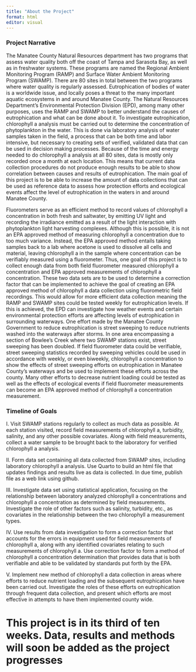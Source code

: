 ---
title: "About the Project"
format: html
editor: visual
---

### Project Narrative

The Manatee County Natural Resources department has two programs that assess water quality both off the coast of Tampa and Sarasota Bay, as well as in freshwater systems. These programs are named the Regional Ambient Monitoring Program (RAMP) and Surface Water Ambient Monitoring Program (SWAMP). There are 80 sites in total between the two programs where water quality is regularly assessed. Eutrophication of bodies of water is a worldwide issue, and locally poses a threat to the many important aquatic ecosystems in and around Manatee County. The Natural Resources Department’s Environmental Protection Division (EPD), among many other purposes, uses the RAMP and SWAMP to better understand the causes of eutrophication and what can be done about it. To investigate eutrophication, chlorophyll a analysis must be carried out to determine the concentration of phytoplankton in the water. This is done via laboratory analysis of water samples taken in the field, a process that can be both time and labor intensive, but necessary to creating sets of verified, validated data that can be used in decision making processes. Because of the time and energy needed to do chlorophyll a analysis at all 80 sites, data is mostly only recorded once a month at each location. This means that current data collection procedures do not produce enough results to be able to show correlation between causes and results of eutrophication. The main goal of this project is to be able to increase the amount of data collections that can be used as reference data to assess how protection efforts and ecological events affect the level of eutrophication in the waters in and around Manatee County.

Fluorometers serve as an efficient method to record values of chlorophyll a concentration in both fresh and saltwater, by emitting UV light and recording the irradiance emitted as a result of the light interaction with phytoplankton light harvesting complexes. Although this is possible, it is not an EPA approved method of measuring chlorophyll a concentration due to too much variance. Instead, the EPA approved method entails taking samples back to a lab where acetone is used to dissolve all cells and material, leaving chlorophyll a in the sample where concentration can be verifiably measured using a fluorometer. Thus, one goal of this project is to collect enough data from both field fluorometer measured chlorophyll a concentration and EPA approved measurements of chlorophyll a concentration. These two data sets are to be used to determine a correction factor that can be implemented to achieve the goal of creating an EPA approved method of chlorophyll a data collection using fluorometric field recordings. This would allow for more efficient data collection meaning the RAMP and SWAMP sites could be tested weekly for eutrophication levels. If this is achieved, the EPD can investigate how weather events and certain environmental protection efforts are affecting levels of eutrophication in surrounding waterways. One effort made by the Manatee County Government to reduce eutrophication is street sweeping to reduce nutrients washed into the waterways after storms. In one area encompassing a section of Bowlee’s Creek where two SWAMP stations exist, street sweeping has been doubled. If field fluorometer data could be verifiable, street sweeping statistics recorded by sweeping vehicles could be used in accordance with weekly, or even biweekly, chlorophyll a concentration to show the effects of street sweeping efforts on eutrophication in Manatee County’s waterways and be used to implement these efforts across the county. Many other efforts to decrease nutrient loading could be tested as well as the effects of ecological events if field fluorometer measurements can become an EPA approved method of chlorophyll a concentration measurement.

### Timeline of Goals

I. Visit SWAMP stations regularly to collect as much data as possible. At each station visited, record field measurements of chlorophyll a, turbidity, salinity, and any other possible covariates. Along with field measurements, collect a water sample to be brought back to the laboratory for verified chlorophyll a analysis.

II\. Form data set containing all data collected from SWAMP sites, including laboratory chlorophyll a analysis. Use Quarto to build an html file that updates findings and results live as data is collected. In due time, publish file as a web link using github.

III\. Investigate data set using statistical application, focusing on the relationship between laboratory analyzed chlorophyll a concentrations and chlorophyll a concentration as determined by field measurements. Investigate the role of other factors such as salinity, turbidity, etc., as covariates in the relationship between the two chlorophyll a measurement types.

IV\. Use results from data investigation to form a correction factor that accounts for the errors in equipment used for field measurements of chlorophyll a, along with any identified covariates relating to such measurements of chlorophyll a. Use correction factor to form a method of chlorophyll a concentration determination that provides data that is both verifiable and able to be validated by standards put forth by the EPA.

V. Implement new method of chlorophyll a data collection in areas where efforts to reduce nutrient loading and the subsequent eutrophication have been carried out. Investigate the roles of these efforts on eutrophication through frequent data collection, and present which efforts are most effective in attempts to have them implemented county wide.

# This project is in its third of ten weeks. Data, results and methods will soon be added as the project progresses
